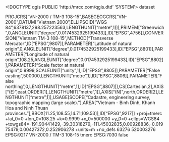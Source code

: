 <!DOCTYPE qgis PUBLIC 'http://mrcc.com/qgis.dtd' 'SYSTEM'>
<qgis version="3.30.3-'s-Hertogenbosch">
  <identifier></identifier>
  <parentidentifier></parentidentifier>
  <language></language>
  <type>dataset</type>
  <title></title>
  <abstract></abstract>
  <contact>
    <name></name>
    <organization></organization>
    <position></position>
    <voice></voice>
    <fax></fax>
    <email></email>
    <role></role>
  </contact>
  <links/>
  <dates/>
  <fees></fees>
  <encoding></encoding>
  <crs>
    <spatialrefsys nativeFormat="Wkt">
      <wkt>PROJCRS["VN-2000 / TM-3 108-15",BASEGEOGCRS["VN-2000",DATUM["Vietnam 2000",ELLIPSOID["WGS 84",6378137,298.257223563,LENGTHUNIT["metre",1]]],PRIMEM["Greenwich",0,ANGLEUNIT["degree",0.0174532925199433]],ID["EPSG",4756]],CONVERSION["Vietnam TM-3 108-15",METHOD["Transverse Mercator",ID["EPSG",9807]],PARAMETER["Latitude of natural origin",0,ANGLEUNIT["degree",0.0174532925199433],ID["EPSG",8801]],PARAMETER["Longitude of natural origin",108.25,ANGLEUNIT["degree",0.0174532925199433],ID["EPSG",8802]],PARAMETER["Scale factor at natural origin",0.9999,SCALEUNIT["unity",1],ID["EPSG",8805]],PARAMETER["False easting",500000,LENGTHUNIT["metre",1],ID["EPSG",8806]],PARAMETER["False northing",0,LENGTHUNIT["metre",1],ID["EPSG",8807]]],CS[Cartesian,2],AXIS["(E)",east,ORDER[1],LENGTHUNIT["metre",1]],AXIS["(N)",north,ORDER[2],LENGTHUNIT["metre",1]],USAGE[SCOPE["Cadastre, engineering survey, topographic mapping (large scale)."],AREA["Vietnam - Binh Dinh, Khanh Hoa and Ninh Thuan provinces."],BBOX[11.25,108.55,14.71,109.53]],ID["EPSG",9217]]</wkt>
      <proj4>+proj=tmerc +lat_0=0 +lon_0=108.25 +k=0.9999 +x_0=500000 +y_0=0 +ellps=WGS84 +towgs84=-191.90441429,-39.30318279,-111.45032835,0.00928836,-0.01975479,0.00427372,0.252906278 +units=m +no_defs</proj4>
      <srsid>63276</srsid>
      <srid>520003276</srid>
      <authid>EPSG:9217</authid>
      <description>VN-2000 / TM-3 108-15</description>
      <projectionacronym>tmerc</projectionacronym>
      <ellipsoidacronym>EPSG:7030</ellipsoidacronym>
      <geographicflag>false</geographicflag>
    </spatialrefsys>
  </crs>
  <extent>
    <spatial maxy="0" minz="0" miny="0" dimensions="2" crs="EPSG:9217" maxx="0" maxz="0" minx="0"/>
    <temporal>
      <period>
        <start></start>
        <end></end>
      </period>
    </temporal>
  </extent>
</qgis>
